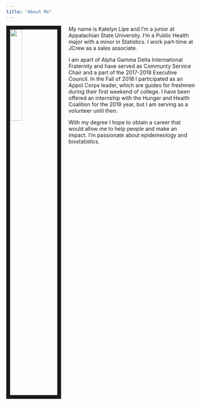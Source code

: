 ```yaml
---
title: "About Me"
---
```

<link rel="stylesheet" href="styles.css" type="text/css">


<img src="https://scontent-atl3-1.xx.fbcdn.net/v/t1.0-9/29792789_1937240342953028_8549641391244661044_n.jpg?_nc_cat=109&oh=aaac261b7e1de2698becfb68eb485955&oe=5C1A91CE" style="width:25%; border:10px solid; margin-right: 20px" align="left">

My name is Katelyn Lipe and I'm a junior at Appalachian State University. I'm a Public Health major with a minor in Statistics. I work part-time at JCrew as a sales associate. 

I am apart of Alpha Gamma Delta International Fraternity and have served as Communty Service Chair and a part of the 2017-2018 Executive Council. In the Fall of 2018 I participated as an Appol Corps leader, which are guides for freshmen during their first weekend of college. I have been offered an internship with the Hunger and Health Coalition for the 2019 year, but I am serving as a volunteer until then. 

With my degree I hope to obtain a career that would allow me to help people and make an impact. I'm passionate about epidemeology and biostatistics.


